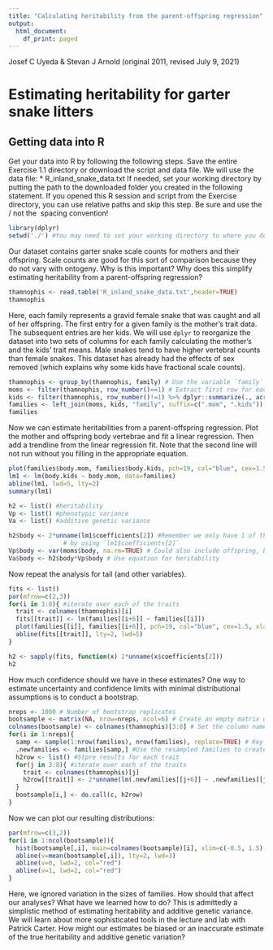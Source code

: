 ```yaml
---
title: "Calculating heritability from the parent-offspring regression"
output:
  html_document:
    df_print: paged
---
```


Josef C Uyeda & Stevan J Arnold
(original 2011, revised July 9, 2021)

# Estimating heritability for garter snake litters
## Getting data into R

Get your data into R by following the following steps. Save the entire Exercise 
1.1 directory or download the script and data file. We will use the data file:
 * R_inland_snake_data.txt
If needed, set your working directory by putting the path to the downloaded 
folder you created in the following statement. If you opened this R session and 
script from the Exercise directory, you can use relative paths and skip this step.
Be sure and use the / not the \ spacing convention!

```r
library(dplyr)
setwd('./') #You may need to set your working directory to where you downloaded the files
```

Our dataset contains garter snake scale counts for mothers and their offspring. 
Scale counts are good for this sort of comparison because they do not vary with
ontogeny. Why is this important? Why does this simplify estimating heritability 
from a parent-offspring regression?

```r
thamnophis <- read.table('R_inland_snake_data.txt',header=TRUE)
thamnophis
```

Here, each family represents a gravid female snake that was caught and all of her 
offspring. The first entry for a given family is the mother's trait 
data. The subsequent entries are her kids. We will use `dplyr` to reorganize 
the dataset into two sets of columns for each family calculating
the mother's and the kids' trait means. Male snakes tend to have higher 
vertebral counts than female snakes. This dataset has already had the effects
of sex removed (which explains why some kids have fractional scale counts).


```r
thamnophis <- group_by(thamnophis, family) # Use the variable `family` as a grouping variable
moms <- filter(thamnophis, row_number()==1) # Extract first row for each family
kids <- filter(thamnophis, row_number()!=1) %>% dplyr::summarize(., across(body:post, ~ mean(.x, na.rm=TRUE))) #Extract all but the first row for each family, and summarize by averaging all traits, from `body` to `post`.
families <- left_join(moms, kids, "family", suffix=c(".mom", ".kids")) #Re-join mom and kids
families
```

Now we can estimate heritabilities from a parent-offspring regression. Plot the 
mother and offspring body vertebrae and fit a linear regression. 
Then add a trendline from the linear regression fit. Note that the second line 
will not run without you filling in the appropriate equation.

```r
plot(families$body.mom, families$body.kids, pch=19, col="blue", cex=1.5, xlab="Body (Dam)", ylab="Body (Offspring)")
lm1 <- lm(body.kids ~ body.mom, data=families)
abline(lm1, lwd=5, lty=2)
summary(lm1)
```


```r
h2 <- list() #heritability
Vp <- list() #phenotypic variance
Va <- list() #additive genetic variance

h2$body <- 2*unname(lm1$coefficients[2]) #Remember we only have 1 of the parents. Use the slope from the linear model 
               # by using `lm1$coefficients[2]`
Vp$body <- var(moms$body, na.rm=TRUE) # Could also include offspring, but non-independent samples
Va$body <- h2$body*Vp$body # Use equation for heritability
```

Now repeat the analysis for tail (and other variables).

```r
fits <- list()
par(mfrow=c(2,3))
for(i in 3:8){ #iterate over each of the traits
  trait <- colnames(thamnophis)[i]
  fits[[trait]] <- lm(families[[i+6]] ~ families[[i]])
  plot(families[[i]], families[[i+6]], pch=19, col="blue", cex=1.5, xlab="Dam", ylab="Offspring", main=trait)
  abline(fits[[trait]], lty=2, lwd=5)
}

h2 <- sapply(fits, function(x) 2*unname(x$coefficients[2]))
h2
```

How much confidence should we have in these estimates? One way to estimate
uncertainty and confidence limits with minimal distributional assumptions is
to conduct a bootstrap.

```r
nreps <- 1000 # Number of bootstrap replicates
bootsample <- matrix(NA, nrow=nreps, ncol=6) # Create an empty matrix where we will store results
colnames(bootsample) <- colnames(thamnophis)[3:8] # Set the column names of the empty results matrix
for(i in 1:nreps){
  samp <- sample(1:nrow(families), nrow(families), replace=TRUE) # Key step to a bootstrap: Resample families with replacement
  .newfamilies <- families[samp,] #Use the resampled families to create a new dataset where different families are randomly reweighted in frequency
  h2row <- list() #Stpre results for each trait
  for(j in 3:8){ #iterate over each of the traits
    trait <- colnames(thamnophis)[j] 
    h2row[[trait]] <- 2*unname(lm(.newfamilies[[j+6]] ~ .newfamilies[[j]])$coefficients[2])
  }
  bootsample[i,] <- do.call(c, h2row)
}

```

Now we can plot our resulting distributions:

```r

par(mfrow=c(3,2))
for(i in 1:ncol(bootsample)){
  hist(bootsample[,i], main=colnames(bootsample)[i], xlim=c(-0.5, 1.5), breaks=nreps/20, xlab="heritability") 
  abline(v=mean(bootsample[,i]), lty=2, lwd=3)
  abline(v=0, lwd=2, col="red")
  abline(v=1, lwd=2, col="red")
}
```

Here, we ignored variation in the sizes of families. How should that affect our 
analyses? What have we learned how to do? This is admittedly a simplistic method 
of estimating heritability and additive genetic variance. We will learn about 
more sophisticated tools in the lecture and lab with Patrick Carter. How might 
our estimates be biased or an inaccurate estimate of the true heritability and 
additive genetic variation? 
